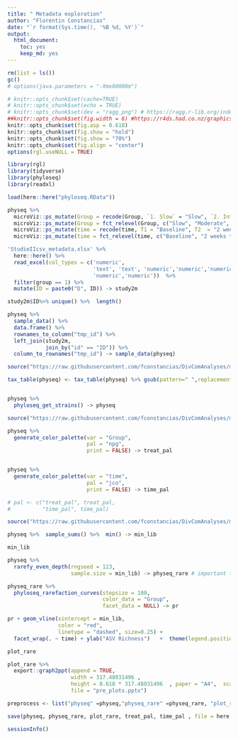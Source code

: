 ```yaml
---
title: " Metadata exploration"
author: "Florentin Constancias"
date: "`r format(Sys.time(), '%B %d, %Y')`"
output: 
  html_document: 
    toc: yes
    keep_md: yes
---
```


```r
rm(list = ls())
gc()
# options(java.parameters = "-Xmx80000m")
```

```r
# knitr::opts_chunk$set(cache=TRUE)
# knitr::opts_chunk$set(echo = TRUE)
# knitr::opts_chunk$set(dev = "ragg_png") # https://ragg.r-lib.org/index.html
##knitr::opts_chunk$set(fig.width = 6) #https://r4ds.had.co.nz/graphics-for-communication.html#figure-sizing
knitr::opts_chunk$set(fig.asp = 0.618)
knitr::opts_chunk$set(fig.show = "hold")
knitr::opts_chunk$set(fig.show = "70%")
knitr::opts_chunk$set(fig.align = "center")
options(rgl.useNULL = TRUE)
```

```r
library(rgl)
library(tidyverse)
library(phyloseq)
library(readxl)
```


```r
load(here::here("phyloseq.RData"))
```


```r
physeq %>% 
  microViz::ps_mutate(Group = recode(Group, `1. Slow` = "Slow", `2. Intermediate`  = "Moderate",  `3. Fast` = "Rapid")) %>% 
  microViz::ps_mutate(Group = fct_relevel(Group, c("Slow", "Moderate",  "Rapid"))) %>% 
  microViz::ps_mutate(time = recode(time, T1 = "Baseline", T2  = "2 weeks treatment",  T3 = "4 weeks")) %>% 
  microViz::ps_mutate(time = fct_relevel(time, c("Baseline", "2 weeks treatment",  "4 weeks")))-> physeq
```



```r
'StudieIIcsv_metadata.xlsx' %>% 
  here::here() %>% 
  read_excel(col_types = c('numeric', 
                           'text', 'text', 'numeric','numeric','numeric','numeric','numeric',
                           'numeric','numeric'))  %>% 
  filter(group == 1) %>% 
  mutate(ID = paste0("D", ID)) -> study2m

study2m$ID%>% unique() %>%  length()
```


```r
physeq %>% 
  sample_data() %>% 
  data.frame() %>% 
  rownames_to_column("tmp_id") %>% 
  left_join(study2m,
            join_by("id" == "ID")) %>% 
  column_to_rownames("tmp_id") -> sample_data(physeq)

```

```r
source("https://raw.githubusercontent.com/fconstancias/DivComAnalyses/master/R/phyloseq_normalisation.R") 

tax_table(physeq) <- tax_table(physeq) %>% gsub(pattern=" ",replacement="") 


physeq %>% 
  phyloseq_get_strains() -> physeq
```


```r
source("https://raw.githubusercontent.com/fconstancias/DivComAnalyses/master/R/phyloseq_varia.R") 

physeq %>% 
  generate_color_palette(var = "Group",
                         pal = "npg",
                         print = FALSE) -> treat_pal


physeq %>% 
  generate_color_palette(var = "time",
                         pal = "jco",
                         print = FALSE) -> time_pal

# pal <- c("treat_pal", treat_pal,
#          "time_pal", time_pal)
```

```r
source("https://raw.githubusercontent.com/fconstancias/DivComAnalyses/master/R/phyloseq_normalisation.R") 

physeq %>%  sample_sums() %>%  min() -> min_lib

min_lib
```


```r
physeq %>%
  rarefy_even_depth(rngseed = 123,
                    sample.size = min_lib) -> physeq_rare # important to specify rngseed: random number generator for reproducibility
```

```r

physeq_rare %>%
  phyloseq_rarefaction_curves(stepsize = 100, 
                              color_data = "Group", 
                              facet_data = NULL) -> pr

pr + geom_vline(xintercept = min_lib,
                color = "red",
                linetype = "dashed", size=0.25) +
  facet_wrap(. ~ time) + ylab("ASV Richness")   +  theme(legend.position = "bottom")  -> plot_rare

plot_rare
```

```r
plot_rare %>% 
  export::graph2ppt(append = TRUE,
                    width = 317.48031496 ,
                    height = 0.618 * 317.48031496  , paper = "A4",  scaling = 2,
                    file = "pre_plots.pptx")
```

```r
preprocess <- list("physeq" =physeq,"physeq_rare" =physeq_rare, "plot_rare" = plot_rare)
```

```r
save(physeq, physeq_rare, plot_rare, treat_pal, time_pal , file = here::here("save.RData"))
```

```r
sessionInfo()
```

